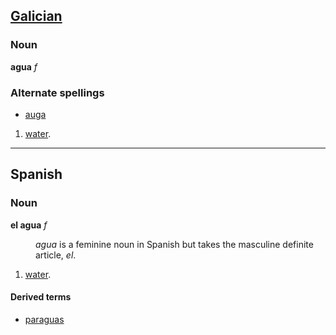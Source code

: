 ==[[Galician]]==
===Noun===
'''agua''' ''f''

===Alternate spellings===
*[[auga]]<!-- or is this a synonym? -->

#[[water]].

----

==Spanish==
===Noun===
'''el agua''' ''f''
: ''agua'' is a feminine noun in Spanish but takes the masculine definite article, ''el''.

#[[water]].

====Derived terms====
*[[paraguas]]